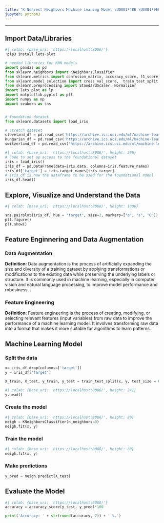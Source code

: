 ```yaml
---
title: "K-Nearest Neighbors Machine Leaning Model \U0001F4BB \U0001F9E0"
jupyter: python3
---
```



---



## Import Data/Libraries

```python
#| colab: {base_uri: 'https://localhost:8080/'}
!pip3 install lets-plot
```

```python

# needed libraries for KNN models
import pandas as pd
from sklearn.neighbors import KNeighborsClassifier
from sklearn.metrics import confusion_matrix, accuracy_score, f1_score, recall_score, precision_score
from sklearn.model_selection import cross_val_score,  train_test_split , KFold
from sklearn.preprocessing import StandardScaler, Normalizer
import lets_plot as lp
import matplotlib.pyplot as plt
import numpy as np
import seaborn as sns


# foundation dataset
from sklearn.datasets import load_iris

# stretch dataset
cleveland_df = pd.read_csv('https://archive.ics.uci.edu/ml/machine-learning-databases/heart-disease/processed.cleveland.data', header=None)
hungarian_df = pd.read_csv('https://archive.ics.uci.edu/ml/machine-learning-databases/heart-disease/processed.hungarian.data', header=None)
switzerland_df = pd.read_csv('https://archive.ics.uci.edu/ml/machine-learning-databases/heart-disease/processed.switzerland.data', header=None)
```

```python
#| colab: {base_uri: 'https://localhost:8080/', height: 206}
# Code to set up access to the foundational dataset
iris = load_iris()
iris_df = pd.DataFrame(data=iris.data, columns=iris.feature_names)
iris_df['target'] = iris.target_names[iris.target]
# iris_df is now the dataframe to be used for the foundational model
iris_df.head()
```

## Explore, Visualize and Understand the Data

```python
#| colab: {base_uri: 'https://localhost:8080/', height: 1000}

sns.pairplot(iris_df, hue = "target", size=3, markers=["o", "s", "D"])
plt.figure()
plt.show()
```

## Feature Enginnering and Data Augmentation

### **Data Augmentation**  
**Definition:**
Data augmentation is the process of artificially expanding the size and diversity of a training dataset by applying transformations or modifications to the existing data while preserving the underlying labels or structure. It is commonly used in machine learning, especially in computer vision and natural language processing, to improve model performance and robustness.

### **Feature Engineering**  
**Definition:**
Feature engineering is the process of creating, modifying, or selecting relevant features (input variables) from raw data to improve the performance of a machine learning model. It involves transforming raw data into a format that makes it more suitable for algorithms to learn patterns.

## Machine Learning Model

### Split the data

```python
x= iris_df.drop(columns=['target'])
y = iris_df['target']
```

```python
X_train, X_test, y_train, y_test = train_test_split(x, y, test_size = 0.2) #Training 80% and testing 20%
```

```python
#| colab: {base_uri: 'https://localhost:8080/', height: 241}
y.head()
```

### Create the model

```python
#| colab: {base_uri: 'https://localhost:8080/', height: 80}
neigh = KNeighborsClassifier(n_neighbors=3)
neigh.fit(x, y)
```

### Train the model

```python
#| colab: {base_uri: 'https://localhost:8080/', height: 80}
neigh.fit(x, y)
```

### Make predictions

```python
y_pred = neigh.predict(X_test)
```

## Evaluate the Model

```python
#| colab: {base_uri: 'https://localhost:8080/'}
accuracy = accuracy_score(y_test, y_pred)*100

print('Accuracy: ' + str(round(accuracy, 2)) + ' %.')
```

